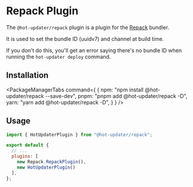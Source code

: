 
# Repack Plugin

The `@hot-updater/repack` plugin is a plugin for the [Repack](https://re-pack.dev/) bundler.

It is used to set the bundle ID (uuidv7) and channel at build time.

If you don't do this, you'll get an error saying there's no bundle ID when running the `hot-updater deploy` command.


## Installation

<PackageManagerTabs command={
  {
    npm: "npm install @hot-updater/repack --save-dev",
    pnpm: "pnpm add @hot-updater/repack -D",
    yarn: "yarn add @hot-updater/repack -D",
  }
} />


## Usage

```js title=rspack.config.mjs
import { HotUpdaterPlugin } from "@hot-updater/repack";

export default {
  // ...
  plugins: [
    new Repack.RepackPlugin(),
    new HotUpdaterPlugin()
  ],
};
```